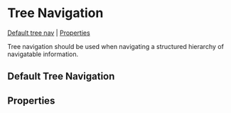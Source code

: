
<Meta of={stories} />

# Tree Navigation

[Default tree nav](#default-tree-navigation) | [Properties](#properties)

Tree navigation should be used when navigating a structured hierarchy of navigatable information.

## Default Tree Navigation

<Canvas of={stories.defaultTreeNav} />

## Properties

<Controls />
